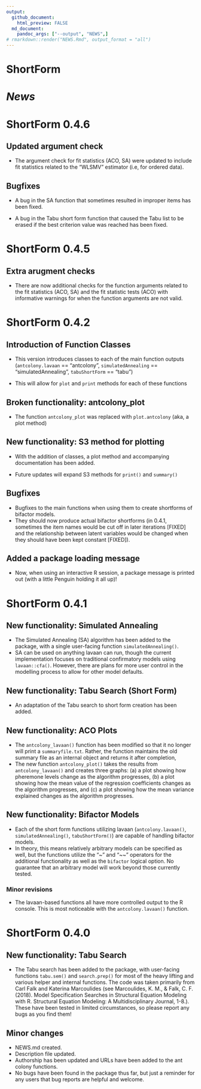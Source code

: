 ```yaml
---
output:
  github_document:
    html_preview: FALSE
  md_document:
    pandoc_args: ["--output", "NEWS",]
# rmarkdown::render("NEWS.Rmd", output_format = "all")
---
```


# ShortForm

# *News* 

# ShortForm 0.4.6

## Updated argument check
* The argument check for fit statistics (ACO, SA) were updated to include fit statistics related to the "WLSMV" estimator (i.e, for ordered data).

## Bugfixes

* A bug in the SA function that sometimes resulted in improper items has been fixed.

* A bug in the Tabu short form function that caused the Tabu list to be erased if the best criterion value was reached has been fixed.

# ShortForm 0.4.5

## Extra arugment checks

* There are now additional checks for the function arguments related to the fit statistics (ACO, SA) and the fit statistic tests (ACO) with informative warnings for when the function arguments are not valid.

# ShortForm 0.4.2

## Introduction of Function Classes

* This version introduces classes to each of the main function outputs (`antcolony.lavaan` == "antcolony", `simulatedAnnealing` == "simulatedAnnealing", `tabuShortForm` == "tabu")

* This will allow for `plot` and `print` methods for each of these functions

## Broken functionality: antcolony_plot

* The function `antcolony_plot` was replaced with `plot.antcolony` (aka, a plot method)

## New functionality: S3 method for plotting

* With the addition of classes, a plot method and accompanying documentation has been added.

* Future updates will expand S3 methods for `print()` and `summary()`

## Bugfixes

* Bugfixes to the main functions when using them to create shortforms of bifactor models.
* They should now produce actual bifactor shortforms (in 0.4.1, sometimes the item names would be cut off in later iterations [FIXED] and the relationship between latent variables would be changed when they should have been kept constant [FIXED]).

## Added a package loading message

* Now, when using an interactive R session, a package message is printed out (with a little Penguin holding it all up)!

# ShortForm 0.4.1

## New functionality: Simulated Annealing

* The Simulated Annealing (SA) algorithm has been added to the package, with a single user-facing function `simulatedAnnealing()`. 
* SA can be used on anything lavaan can run, though the current implementation focuses on traditional confirmatory models using `lavaan::cfa()`. However, there are plans for more user control in the modelling process to allow for other model defaults.

## New functionality: Tabu Search (Short Form)

* An adaptation of the Tabu search to short form creation has been added.

## New functionality: ACO Plots

* The `antcolony_lavaan()` function has been modified so that it no longer will print a `summaryfile.txt`. Rather, the function maintains the old summary file as an internal object and returns it after completion,
* The new function `antcolony_plot()` takes the results from `antcolony_lavaan()` and creates three graphs: (a) a plot showing how pheremone levels change as the algorithm progresses, (b) a plot showing how the mean value of the regression coefficients changes as the algorithm progresses, and (c) a plot showing how the mean variance explained changes as the algorithm progresses.

## New functionality: Bifactor Models

* Each of the short form functions utilizing lavaan (`antcolony.lavaan()`, `simulatedAnnealing()`, `tabuShortForm()`) are capable of handling bifactor models.
* In theory, this means relatively arbitrary models can be specified as well, but the functions utilize the "~" and "~~" operators for the additional functionality as well as the `bifactor` logical option. No guarantee that an arbitrary model will work beyond those currently tested.

### Minor revisions

* The lavaan-based functions all have more controlled output to the R console. This is most noticeable with the `antcolony.lavaan()` function.

# ShortForm 0.4.0

## New functionality: Tabu Search

* The Tabu search has been added to the package, with user-facing functions `tabu.sem()` and `search.prep()` for most of the heavy lifting and various helper and internal functions. The code was taken primarily from Carl Falk and Katerina Marcoulides (see Marcoulides, K. M., & Falk, C. F. (2018). Model Specification Searches in Structural Equation Modeling with R. Structural Equation Modeling: A Multidisciplinary Journal, 1-8.). These have been tested in limited circumstances, so please report any bugs as you find them!

## Minor changes

* NEWS.md created.
* Description file updated.
* Authorship has been updated and URLs have been added to the ant colony functions.
* No bugs have been found in the package thus far, but just a reminder for any users that bug reports are helpful and welcome.
